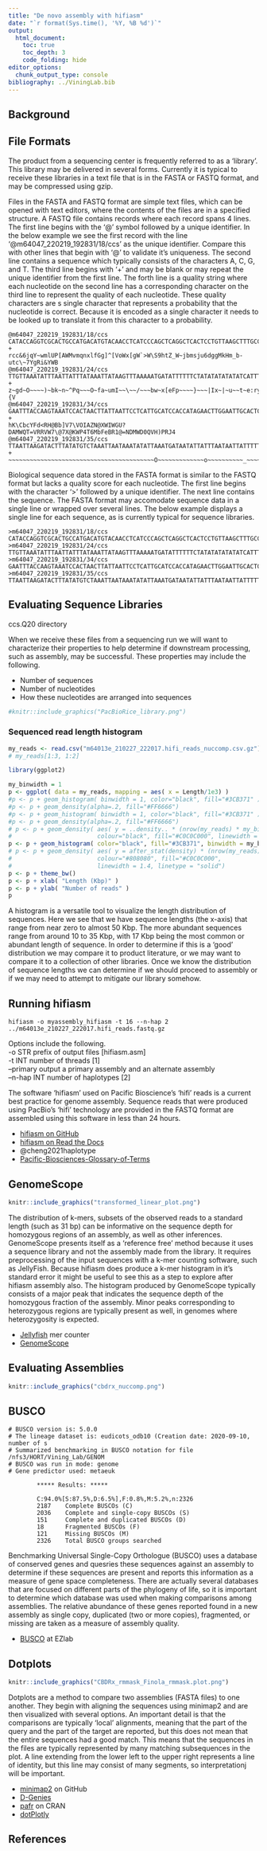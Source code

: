 ```yaml
---
title: "De novo assembly with hifiasm"
date: "`r format(Sys.time(), '%Y, %B %d')`"
output:
  html_document:
    toc: true
    toc_depth: 3
    code_folding: hide
editor_options: 
  chunk_output_type: console
bibliography: ../ViningLab.bib
---
```



## Background





## File Formats


The product from a sequencing center is frequently referred to as a 'library'.
This library may be delivered in several forms.
Currently it is typical to receive these libraries in a text file that is in the FASTA or FASTQ format, and may be compressed using gzip.


Files in the FASTA and FASTQ format are simple text files, which can be opened with text editors, where the contents of the files are in a specified structure.
A FASTQ file contains records where each record spans 4 lines.
The first line begins with the '@' symbol followed by a unique identifier.
In the below example we see the first record with the line '\@m64047_220219_192831/18/ccs' as the unique identifier.
Compare this with other lines that begin with '@' to validate it's uniqueness.
The second line contains a sequence which typically consists of the characters A, C, G, and T.
The third line begins with '+' and may be blank or may repeat the unique identifier from the first line.
The forth line is a quality string where each nucleotide on the second line has a corresponding character on the third line to represent the quality of each nucleotide.
These quality characters are s single character that represents a probability that the nucleotide is correct.
Because it is encoded as a single character it needs to be looked up to translate it from this character to a probability.


```
@m64047_220219_192831/18/ccs
CATACCAGGTCGCACTGCCATGACATGTACAACCTCATCCCAGCTCAGGCTCACTCCTGTTAAGCTTTGCCTTTCCTTTA
+
rcc&6jqY~wmlUP[AWMvmqnxlfGg]^[VoWx[gW`>W\S9htZ_W~jbmsju6dggMkHm_b-utc\~7YgRi&YWB
@m64047_220219_192831/24/ccs
TTGTTAAATATTTAATTATTTATAAATTATAAGTTTAAAAATGATATTTTTTCTATATATATATATCATTTTTTCCTTAT
+
z~gd~O~~~~)~bk~n~^Pq~~~O~fa~umI~~\~~/~~~bw~x[eFp~~~~}~~~|Ix~|~u~~t~e:ryz~pOqi~{V
@m64047_220219_192831/34/ccs
GAATTTACCAAGTAAATCCACTAACTTATTAATTCCTCATTGCATCCACCATAGAACTTGGAATTGCACTCTCAGTTATG
+
hK\CbcYFd<RH@Bb]V7\VOIAZN@XWIWGU?DAMWQT=VRRVW7\@7X@KWP4T6MbFeBR1@=NDMWD0QVH)PRJ4
@m64047_220219_192831/35/ccs
TTAATTAAGATACTTTATATGTCTAAATTAATAAATATATTAAATGATAATATTATTTAATAATTATTTTTAAGTTATTA
+
~~~~~~~~~~~~~~~~~~~~~~~~~~~~~~~~~~~~~~~~~O~~~~~~~~~~~~~o~~~~~~~~~~_~~~~~~~~~~~~~
```

Biological sequence data stored in the FASTA format is similar to the FASTQ format but lacks a quality score for each nucleotide.
The first line begins with the character '>' followed by a unique identifier.
The next line contains the sequence.
The FASTA format may accomodate sequence data in a single line or wrapped over several lines.
The below example displays a single line for each sequence, as is currently typical for sequence libraries.


```
>m64047_220219_192831/18/ccs
CATACCAGGTCGCACTGCCATGACATGTACAACCTCATCCCAGCTCAGGCTCACTCCTGTTAAGCTTTGCCTTTCCTTTA
>m64047_220219_192831/24/ccs
TTGTTAAATATTTAATTATTTATAAATTATAAGTTTAAAAATGATATTTTTTCTATATATATATATCATTTTTTCCTTAT
>m64047_220219_192831/34/ccs
GAATTTACCAAGTAAATCCACTAACTTATTAATTCCTCATTGCATCCACCATAGAACTTGGAATTGCACTCTCAGTTATG
>m64047_220219_192831/35/ccs
TTAATTAAGATACTTTATATGTCTAAATTAATAAATATATTAAATGATAATATTATTTAATAATTATTTTTAAGTTATTA
```


## Evaluating Sequence Libraries


ccs.Q20 directory


When we receive these files from a sequencing run we will want to characterize their properties to help determine if downstream processing, such as assembly, may be successful.
These properties may include the following.

- Number of sequences
- Number of nucleotides
- How these nucleotides are arranged into sequences



```r
#knitr::include_graphics("PacBioRice_library.png")
```



### Sequenced read length histogram


```r
my_reads <- read.csv("m64013e_210227_222017.hifi_reads_nuccomp.csv.gz")
# my_reads[1:3, 1:2]

library(ggplot2)

my_binwidth = 1
p <- ggplot( data = my_reads, mapping = aes( x = Length/1e3) )
#p <- p + geom_histogram( binwidth = 1, color="black", fill="#3CB371" )
#p <- p + geom_density(alpha=.2, fill="#FF6666")
#p <- p + geom_histogram( binwidth = 1, color="black", fill="#3CB371" )
#p <- p + geom_density(alpha=.2, fill="#FF6666")
# p <- p + geom_density( aes( y = ..density.. * (nrow(my_reads) * my_binwidth) ),
#                        colour="black", fill="#C0C0C000", linewidth = 1.4)
p <- p + geom_histogram( color="black", fill="#3CB371", binwidth = my_binwidth )
# p <- p + geom_density( aes( y = after_stat(density) * (nrow(my_reads) * my_binwidth) ),
#                        colour="#808080", fill="#C0C0C000", 
#                        linewidth = 1.4, linetype = "solid")
p <- p + theme_bw()
p <- p + xlab( "Length (Kbp)" )
p <- p + ylab( "Number of reads" )
p
```


A histogram is a versatile tool to visualize the length distribution of sequences.
Here we see that we have sequence lengths (the x-axis) that range from near zero to almost 50 Kbp.
The more abundant sequences range from around 10 to 35 Kbp, with 17 Kbp being the most common or abundant length of sequence.
In order to determine if this is a 'good' distribution we may compare it to product literature, or we may want to compare it to a collection of other libraries.
Once we know the distribution of sequence lengths we can determine if we should proceed to assembly or if we may need to attempt to mitigate our library somehow.



## Running hifiasm


```
hifiasm -o myassembly_hifiasm -t 16 --n-hap 2 ../m64013e_210227_222017.hifi_reads.fastq.gz
```

Options include the following.    
-o STR       prefix of output files [hifiasm.asm]    
-t INT       number of threads [1]    
--primary    output a primary assembly and an alternate assembly    
--n-hap      INT number of haplotypes [2]    


The software 'hifiasm' used on Pacific Bioscience's 'hifi' reads is a current best practice for genome assembly.
Sequence reads that were produced using PacBio's 'hifi' technology are provided in the FASTQ format are assembled using this software in less than 24 hours.


- [hifiasm on GitHub](https://github.com/chhylp123/hifiasm)
- [hifiasm on Read the Docs](https://hifiasm.readthedocs.io/en/latest/index.html)
- @cheng2021haplotype
- [Pacific-Biosciences-Glossary-of-Terms](https://www.pacb.com/wp-content/uploads/2015/09/Pacific-Biosciences-Glossary-of-Terms.pdf)


## GenomeScope


```r
knitr::include_graphics("transformed_linear_plot.png")
```


The distribution of k-mers, subsets of the observed reads to a standard length (such as 31 bp) can be informative on the sequence depth for homozygous regions of an assembly, as well as other inferences.
GenomeScope presents itself as a 'reference free' method because it uses a sequence library and not the assembly made from the library.
It requires preprocessing of the input sequences with a k-mer counting software, such as JellyFish.
Because hifiasm does produce a k-mer histogram in it's standard error it might be useful to see this as a step to explore after hifiasm assembly also.
The histogram produced by GenomeScope typically consists of a major peak that indicates the sequence depth of the homozygous fraction of the assembly.
Minor peaks corresponding to heterozygous regions are typically present as well, in genomes where heterozygosity is expected.


- [Jellyfish](https://genome.umd.edu/jellyfish.html#Release) mer counter
- [GenomeScope](http://qb.cshl.edu/genomescope/genomescope2.0/)


## Evaluating Assemblies


```r
knitr::include_graphics("cbdrx_nuccomp.png")
```


## BUSCO


```
# BUSCO version is: 5.0.0 
# The lineage dataset is: eudicots_odb10 (Creation date: 2020-09-10, number of s
# Summarized benchmarking in BUSCO notation for file /nfs3/HORT/Vining_Lab/GENOM
# BUSCO was run in mode: genome
# Gene predictor used: metaeuk

        ***** Results: *****

        C:94.0%[S:87.5%,D:6.5%],F:0.8%,M:5.2%,n:2326       
        2187    Complete BUSCOs (C)                        
        2036    Complete and single-copy BUSCOs (S)        
        151     Complete and duplicated BUSCOs (D)         
        18      Fragmented BUSCOs (F)                      
        121     Missing BUSCOs (M)                         
        2326    Total BUSCO groups searched 
```

Benchmarking Universal Single-Copy Orthologue (BUSCO) uses a database of conserved genes and quesries these sequences against an assembly to determine if these sequences are present and reports this information as a measure of gene space completeness.
There are actually several databases that are focused on different parts of the phylogeny of life, so it is important to determine which database was used when making comparisons among assemblies.
The relative abundance of these genes reported found in a new assembly as single copy, duplicated (two or more copies), fragmented, or missing are taken as a measure of assembly quality.


- [BUSCO](https://busco.ezlab.org/) at EZlab



## Dotplots


```r
knitr::include_graphics("CBDRx_rmmask_Finola_rmmask.plot.png")
```


Dotplots are a method to compare two assemblies (FASTA files) to one another.
They begin with aligning the sequences using minimap2 and are then visualized with several options.
An important detail is that the comparisons are typically 'local' alignments, meaning that the part of the query and the part of the target are reported, but this does not mean that the entire sequences had a good match.
This means that the sequences in the files are typically represented by many matching subsequences in the plot.
A line extending from the lower left to the upper right represents a line of identity, but this line may consist of many segments, so interpretationj will be important.


- [minimap2](https://github.com/lh3/minimap2) on GitHub
- [D-Genies](https://dgenies.toulouse.inra.fr/)
- [pafr](https://cran.r-project.org/web/packages/pafr/index.html) on CRAN
- [dotPlotly](https://github.com/tpoorten/dotPlotly)



## References

